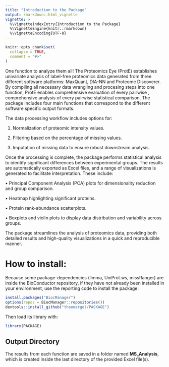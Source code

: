 ```yaml
---
title: "Introduction to the Package"
output: rmarkdown::html_vignette
vignette: >
  %\VignetteIndexEntry{Introduction to the Package}
  %\VignetteEngine{knitr::rmarkdown}
  %\VignetteEncoding{UTF-8}
---
```


```r
knitr::opts_chunk$set(
  collapse = TRUE,
  comment = "#>"
)
```

One function to analyze them all! The Proteomics Eye (ProtE) establishes univariate analysis of label-free proteomics data generated from three different software platforms: MaxQuant, DIA-NN and Proteome Discoverer. By compiling all necessary data wrangling and procesing steps into one function, ProtE enables comprehensive evaluation of every pairwise  , comprehensive analysis of every pairwise statistical comparison. The package includes four main functions that correspond to the different software specific output formats. 

The data processing workflow includes options for:

1.	Normalization of proteomic intensity values.

2.	Filtering based on the percentage of missing values.

3.	Imputation of missing data to ensure robust downstream analysis.

Once the processing is complete, the package performs statistical analysis to identify significant differences between experimental groups. The results are automatically exported as Excel files, and a range of visualizations is generated to facilitate interpretation. These include:

•	Principal Component Analysis (PCA) plots for dimensionality reduction and group comparison.

•	Heatmap highlighting significant proteins.

•	Protein rank-abundance scatterplots.

•	Boxplots and violin plots to display data distribution and variability across groups.

The package streamlines the analysis of proteomics data, providing both detailed results and high-quality visualizations in a quick and reproducible manner.

# How to install: 

Because some package-dependencies (limma, UniProt.ws, missRanger) are inside the BioConductor repository, if they have not already been installed in your environment, use the reporting code to install the package:
```r
install.packages("BiocManager")
options(repos = BiocManager::repositories())
devtools::install_github("theomargel/PACKAGE")
```

Then load its library with:

```r
library(PACKAGE)
```

## Output Directory

The results from each function are saved in a folder named **MS_Analysis**, which is created inside the last directory of the provided Excel file(s).

